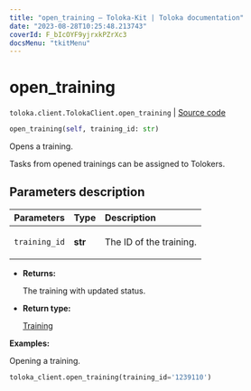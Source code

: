 ```yaml
---
title: "open_training — Toloka-Kit | Toloka documentation"
date: "2023-08-28T10:25:48.213743"
coverId: F_bIcOYF9yjrxkPZrXc3
docsMenu: "tkitMenu"
---
```


# open_training

`toloka.client.TolokaClient.open_training` | [Source code](https://github.com/Toloka/toloka-kit/blob/v1.2.1/src/client/__init__.py#L2119)

```python
open_training(self, training_id: str)
```

Opens a training.

Tasks from opened trainings can be assigned to Tolokers.

## Parameters description

| Parameters | Type | Description |
| :----------| :----| :-----------|
`training_id`|**str**|<p>The ID of the training.</p>

* **Returns:**

  The training with updated status.

* **Return type:**

  [Training](/docs/toloka-kit/reference/toloka.client.training.Training)

**Examples:**

Opening a training.

```python
toloka_client.open_training(training_id='1239110')
```